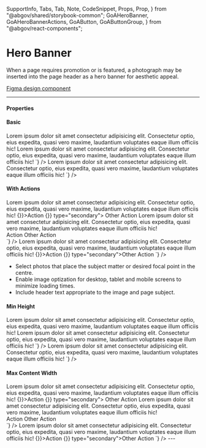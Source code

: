   SupportInfo,
  Tabs,
  Tab,
  Note,
  CodeSnippet,
  Props,
  Prop,
} from "@abgov/shared/storybook-common";
  GoAHeroBanner,
  GoAHeroBannerActions,
  GoAButton,
  GoAButtonGroup,
} from "@abgov/react-components";

<Meta title="Components/Hero Banner" />

# Hero Banner

When a page requires promotion or is featured, a photograph may be inserted into the page header as a hero banner for aesthetic appeal.

[Figma design component](https://www.figma.com/file/3pb2IK8s2QUqWieH79KdN7/Components---DIO-DS?node-id=3800%3A118528)

---

#### Properties

<Props>
  <Prop
    name="heading"
    type="string"
    required="true"
    description="Main heading text"
  />
  <Prop name="backgroundUrl" type="string" description="Background image url" />
  <Prop
    name="minHeight"
    type="string"
    defaultValue="600px"
    description="Sets the height of the HeroBanner"
  />
  <Prop
    name="maxContentWidth"
    type="string"
    defaultValue="100%"
    description="Maximum width of the content area"
  />
</Props>

#### Basic

<Story name="Basic">
  <GoAHeroBanner
    heading="Hero Banner"
    backgroundUrl="https://i.picsum.photos/id/1076/600/400.jpg?hmac=iLAZWoEDYRRPGnsbx7aWOGf-olRn3R5eOLDgH_IfXRw"
  >
    Lorem ipsum dolor sit amet consectetur adipisicing elit. Consectetur optio,
    eius expedita, quasi vero maxime, laudantium voluptates eaque illum officiis
    hic!
  </GoAHeroBanner>
</Story>

<Tabs>
  <Tab label="Web Component" hidden={true}>
    <CodeSnippet
      lang="html"
      code={`
      <goa-hero-banner
        heading="Hero Banner"
        backgroundurl="https://i.picsum.photos/id/1076/600/400.jpg"
      >
        Lorem ipsum dolor sit amet consectetur adipisicing elit. Consectetur optio, eius expedita, quasi vero maxime, laudantium voluptates eaque illum officiis hic!
      </goa-hero-banner>
    `}
    />
  </Tab>
  <Tab label="Angular">
    <CodeSnippet
      lang="html"
      code={`
      <goa-hero-banner
        heading="Hero Banner"
        backgroundUrl="https://i.picsum.photos/id/1076/600/400.jpg"
      >
        Lorem ipsum dolor sit amet consectetur adipisicing elit. Consectetur optio, eius expedita, quasi vero maxime, laudantium voluptates eaque illum officiis hic!
      </goa-hero-banner>
    `}
    />
  </Tab>
  <Tab label="React">
    <CodeSnippet
      lang="jsx"
      code={`
      <GoAHeroBanner
        heading="Hero Banner"
        backgroundUrl="https://i.picsum.photos/id/1076/600/400.jpg"
      >
        Lorem ipsum dolor sit amet consectetur adipisicing elit. Consectetur optio, eius expedita, quasi vero maxime, laudantium voluptates eaque illum officiis hic!
      </GoAHeroBanner>
    `}
    />
  </Tab>
</Tabs>

#### With Actions

<Story name="Actions">
  <GoAHeroBanner
    heading="Hero Banner"
    backgroundUrl="https://i.picsum.photos/id/1076/600/400.jpg?hmac=iLAZWoEDYRRPGnsbx7aWOGf-olRn3R5eOLDgH_IfXRw"
  >
    Lorem ipsum dolor sit amet consectetur adipisicing elit. Consectetur optio,
    eius expedita, quasi vero maxime, laudantium voluptates eaque illum officiis
    hic!
    <GoAHeroBannerActions>
      <GoAButtonGroup>
        <GoAButton onClick={() => {}}>Action</GoAButton>
        <GoAButton onClick={() => {}} type="secondary">
          Other Action
        </GoAButton>
      </GoAButtonGroup>
    </GoAHeroBannerActions>
  </GoAHeroBanner>
</Story>

<Tabs>
  <Tab label="Web Component" hidden={true}>
    <CodeSnippet
      lang="html"
      code={`
      <goa-hero-banner
        heading="Hero Banner"
        backgroundurl="https://i.picsum.photos/id/1076/600/400.jpg"
      >
        Lorem ipsum dolor sit amet consectetur adipisicing elit. Consectetur optio, eius expedita, quasi vero maxime, laudantium voluptates eaque illum officiis hic!
        <div slot="actions">
          <goa-button-group>
            <goa-button>Action</goa-button>
            <goa-button type="secondary">Other Action</goa-button>
          </goa-button-group>
        </div>
      </goa-hero-banner>
    `}
    />
  </Tab>
  <Tab label="Angular">
    <CodeSnippet
      lang="html"
      code={`
      <goa-hero-banner
        heading="Hero Banner"
        backgroundUrl="https://i.picsum.photos/id/1076/600/400.jpg"
      >
        Lorem ipsum dolor sit amet consectetur adipisicing elit. Consectetur optio, eius expedita, quasi vero maxime, laudantium voluptates eaque illum officiis hic!
        <div slot="actions">
          <goa-button-group>
            <goa-button>Action</goa-button>
            <goa-button type="secondary">Other Action</goa-button>
          </goa-button-group>
        </div>
      </goa-hero-banner>
    `}
    />
  </Tab>
  <Tab label="React">
    <CodeSnippet
      lang="jsx"
      code={`
      <GoAHeroBanner
        heading="Hero Banner"
        backgroundUrl="https://i.picsum.photos/id/1076/600/400.jpg"
      >
        Lorem ipsum dolor sit amet consectetur adipisicing elit. Consectetur optio, eius expedita, quasi vero maxime, laudantium voluptates eaque illum officiis hic!
        <GoAHeroBannerActions>
          <GoAButtonGroup>
            <GoAButton onClick={() => {}}>Action</GoAButton>
            <GoAButton onClick={() => {}} type="secondary">Other Action</GoAButton>
          </GoAButtonGroup>
        </GoAHeroBannerActions>
      </GoAHeroBanner>
    `}
    />
  </Tab>
</Tabs>

<Note type="best-practices">
  <ul>
    <li>
      Select photos that place the subject matter or desired focal point in the
      centre.
    </li>
    <li>
      Enable image optization for desktop, tablet and mobile screens to minimize
      loading times.
    </li>
    <li>Include header text appropriate to the image and page subject.</li>
  </ul>
</Note>

#### Min Height

<Story name="Min Height">
  <GoAHeroBanner
    heading="Hero Banner"
    backgroundUrl="https://i.picsum.photos/id/1076/600/400.jpg?hmac=iLAZWoEDYRRPGnsbx7aWOGf-olRn3R5eOLDgH_IfXRw"
    minHeight="300px"
  >
    Lorem ipsum dolor sit amet consectetur adipisicing elit. Consectetur optio,
    eius expedita, quasi vero maxime, laudantium voluptates eaque illum officiis
    hic!
  </GoAHeroBanner>
</Story>

<Tabs>
  <Tab label="Web Component" hidden={true}>
    <CodeSnippet
      lang="html"
      code={`
      <goa-hero-banner
        heading="Hero Banner"
        backgroundurl="https://i.picsum.photos/id/1076/600/400.jpg"
        minHeight="300px"
      >
        Lorem ipsum dolor sit amet consectetur adipisicing elit. Consectetur optio, eius expedita, quasi vero maxime, laudantium voluptates eaque illum officiis hic!
      </goa-hero-banner>
    `}
    />
  </Tab>
  <Tab label="Angular">
    <CodeSnippet
      lang="html"
      code={`
      <goa-hero-banner
        heading="Hero Banner"
        backgroundUrl="https://i.picsum.photos/id/1076/600/400.jpg"
        minHeight="300px"
      >
        Lorem ipsum dolor sit amet consectetur adipisicing elit. Consectetur optio, eius expedita, quasi vero maxime, laudantium voluptates eaque illum officiis hic!
      </goa-hero-banner>
    `}
    />
  </Tab>
  <Tab label="React">
    <CodeSnippet
      lang="jsx"
      code={`
      <GoAHeroBanner
        heading="Hero Banner"
        backgroundUrl="https://i.picsum.photos/id/1076/600/400.jpg"
        minHeight="300px"
      >
        Lorem ipsum dolor sit amet consectetur adipisicing elit. Consectetur optio, eius expedita, quasi vero maxime, laudantium voluptates eaque illum officiis hic!
      </GoAHeroBanner>
    `}
    />
  </Tab>
</Tabs>

#### Max Content Width

<Story name="Max Content Width">
  <GoAHeroBanner
    heading="Hero Banner"
    backgroundUrl="https://i.picsum.photos/id/1076/600/400.jpg?hmac=iLAZWoEDYRRPGnsbx7aWOGf-olRn3R5eOLDgH_IfXRw"
    maxContentWidth="600px"
  >
    Lorem ipsum dolor sit amet consectetur adipisicing elit. Consectetur optio,
    eius expedita, quasi vero maxime, laudantium voluptates eaque illum officiis
    hic!
    <GoAHeroBannerActions>
      <GoAButtonGroup>
        <GoAButton onClick={() => {}}>Action</GoAButton>
        <GoAButton onClick={() => {}} type="secondary">
          Other Action
        </GoAButton>
      </GoAButtonGroup>
    </GoAHeroBannerActions>
  </GoAHeroBanner>
</Story>

<Tabs>
  <Tab label="Web Component" hidden={true}>
    <CodeSnippet
      lang="html"
      code={`
      <goa-hero-banner
        heading="Hero Banner"
        backgroundurl="https://i.picsum.photos/id/1076/600/400.jpg"
        maxcontentwidth="600px"
      >
        Lorem ipsum dolor sit amet consectetur adipisicing elit. Consectetur optio, eius expedita, quasi vero maxime, laudantium voluptates eaque illum officiis hic!
        <div slot="actions">
          <goa-button-group>
            <goa-button>Action</goa-button>
            <goa-button type="secondary">Other Action</goa-button>
          </goa-button-group>
        </div>
      </goa-hero-banner>
    `}
    />
  </Tab>
  <Tab label="Angular">
    <CodeSnippet
      lang="html"
      code={`
      <goa-hero-banner
        heading="Hero Banner"
        backgroundUrl="https://i.picsum.photos/id/1076/600/400.jpg"
        maxContentWidth="600px"
      >
        Lorem ipsum dolor sit amet consectetur adipisicing elit. Consectetur optio, eius expedita, quasi vero maxime, laudantium voluptates eaque illum officiis hic!
        <div slot="actions">
          <goa-button-group>
            <goa-button>Action</goa-button>
            <goa-button type="secondary">Other Action</goa-button>
          </goa-button-group>
        </div>
      </goa-hero-banner>
    `}
    />
  </Tab>
  <Tab label="React">
    <CodeSnippet
      lang="jsx"
      code={`
      <GoAHeroBanner
        heading="Hero Banner"
        backgroundUrl="https://i.picsum.photos/id/1076/600/400.jpg"
        maxContentWidth="600px"
      >
        Lorem ipsum dolor sit amet consectetur adipisicing elit. Consectetur optio, eius expedita, quasi vero maxime, laudantium voluptates eaque illum officiis hic!
        <GoAHeroBannerActions>
          <GoAButtonGroup>
            <GoAButton onClick={() => {}}>Action</GoAButton>
            <GoAButton onClick={() => {}} type="secondary">Other Action</GoAButton>
          </GoAButtonGroup>
        </GoAHeroBannerActions>
      </GoAHeroBanner>
    `}
    />
  </Tab>
</Tabs>
---

<SupportInfo />
